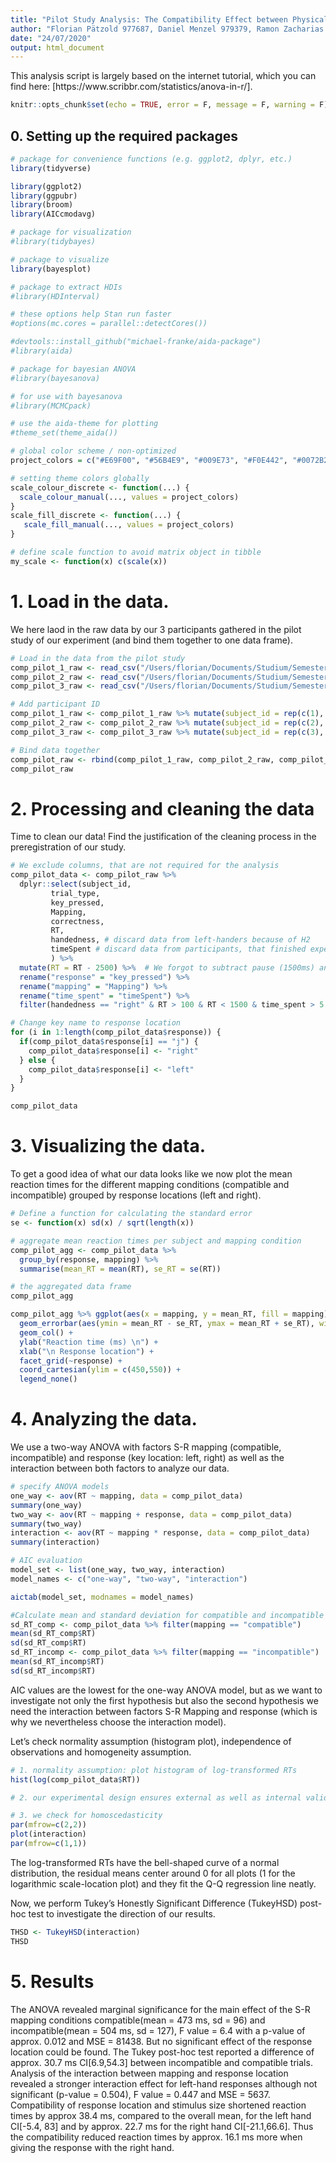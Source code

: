 ```yaml
---
title: "Pilot Study Analysis: The Compatibility Effect between Physical Stimulus Size and Left-Right Responses"
author: "Florian Pätzold 977687, Daniel Menzel 979379, Ramon Zacharias 977316, Shari Hiltner 979694"
date: "24/07/2020"
output: html_document
---
```


This analysis script is largely based on the internet tutorial, which you can find here: [https://www.scribbr.com/statistics/anova-in-r/].

```r
knitr::opts_chunk$set(echo = TRUE, error = F, message = F, warning = F)
```

## 0. Setting up the required packages

```r

# package for convenience functions (e.g. ggplot2, dplyr, etc.)
library(tidyverse)

library(ggplot2)
library(ggpubr)
library(broom)
library(AICcmodavg)

# package for visualization
#library(tidybayes)

# package to visualize 
library(bayesplot)

# package to extract HDIs
#library(HDInterval)

# these options help Stan run faster
#options(mc.cores = parallel::detectCores())

#devtools::install_github("michael-franke/aida-package")
#library(aida)

# package for bayesian ANOVA
#library(bayesanova)

# for use with bayesanova
#library(MCMCpack)

# use the aida-theme for plotting
#theme_set(theme_aida())

# global color scheme / non-optimized
project_colors = c("#E69F00", "#56B4E9", "#009E73", "#F0E442", "#0072B2", "#D55E00", "#CC79A7", "#000000")

# setting theme colors globally
scale_colour_discrete <- function(...) {
  scale_colour_manual(..., values = project_colors)
}
scale_fill_discrete <- function(...) {
   scale_fill_manual(..., values = project_colors)
} 

# define scale function to avoid matrix object in tibble
my_scale <- function(x) c(scale(x))

```

# 1. Load in the data.

We here laod in the raw data by our 3 participants gathered in the pilot study of our experiment (and bind them together to one data frame).

```r
# Load in the data from the pilot study
comp_pilot_1_raw <- read_csv("/Users/florian/Documents/Studium/Semester_4/Experimental Psychology Lab/Final_Project/data/pilot_1.csv")
comp_pilot_2_raw <- read_csv("/Users/florian/Documents/Studium/Semester_4/Experimental Psychology Lab/Final_Project/data/pilot_2.csv")
comp_pilot_3_raw <- read_csv("/Users/florian/Documents/Studium/Semester_4/Experimental Psychology Lab/Final_Project/data/pilot_3.csv")

# Add participant ID
comp_pilot_1_raw <- comp_pilot_1_raw %>% mutate(subject_id = rep(c(1), length(comp_pilot_1_raw$RT)))
comp_pilot_2_raw <- comp_pilot_2_raw %>% mutate(subject_id = rep(c(2), length(comp_pilot_2_raw$RT)))
comp_pilot_3_raw <- comp_pilot_3_raw %>% mutate(subject_id = rep(c(3), length(comp_pilot_3_raw$RT)))

# Bind data together
comp_pilot_raw <- rbind(comp_pilot_1_raw, comp_pilot_2_raw, comp_pilot_3_raw)
comp_pilot_raw
```

# 2. Processing and cleaning the data

Time to clean our data! Find the justification of the cleaning process in the preregistration of our study.

```r
# We exclude columns, that are not required for the analysis
comp_pilot_data <- comp_pilot_raw %>%
  dplyr::select(subject_id,
         trial_type,
         key_pressed,
         Mapping,
         correctness,
         RT,
         handedness, # discard data from left-handers because of H2
         timeSpent # discard data from participants, that finished experiment faster than 5min
         ) %>%
  mutate(RT = RT - 2500) %>%  # We forgot to subtract pause (1500ms) and fix_duration (1000ms) hooks in the magpie implementation of the experiment.
  rename("response" = "key_pressed") %>% 
  rename("mapping" = "Mapping") %>%
  rename("time_spent" = "timeSpent") %>%
  filter(handedness == "right" & RT > 100 & RT < 1500 & time_spent > 5 & trial_type == "main" & correctness == "correct") # data exclusion (see preregistration)

# Change key name to response location
for (i in 1:length(comp_pilot_data$response)) {
  if(comp_pilot_data$response[i] == "j") {
    comp_pilot_data$response[i] <- "right"
  } else {
    comp_pilot_data$response[i] <- "left"
  }
}

comp_pilot_data
```

# 3. Visualizing the data.

To get a good idea of what our data looks like we now plot the mean reaction times for the different mapping conditions (compatible and incompatible) grouped by response locations (left and right).

```r
# Define a function for calculating the standard error
se <- function(x) sd(x) / sqrt(length(x))

# aggregate mean reaction times per subject and mapping condition
comp_pilot_agg <- comp_pilot_data %>%
  group_by(response, mapping) %>% 
  summarise(mean_RT = mean(RT), se_RT = se(RT))

# the aggregated data frame
comp_pilot_agg

comp_pilot_agg %>% ggplot(aes(x = mapping, y = mean_RT, fill = mapping)) +
  geom_errorbar(aes(ymin = mean_RT - se_RT, ymax = mean_RT + se_RT), width = 0.2) +
  geom_col() +
  ylab("Reaction time (ms) \n") +
  xlab("\n Response location") +
  facet_grid(~response) +
  coord_cartesian(ylim = c(450,550)) +
  legend_none()
```

# 4. Analyzing the data.

We use a two-way ANOVA with factors S-R mapping (compatible, incompatible) and response (key location: left, right) as well as the interaction between both factors to analyze our data.

```r
# specify ANOVA models
one_way <- aov(RT ~ mapping, data = comp_pilot_data)
summary(one_way)
two_way <- aov(RT ~ mapping + response, data = comp_pilot_data)
summary(two_way)
interaction <- aov(RT ~ mapping * response, data = comp_pilot_data)
summary(interaction)

# AIC evaluation
model_set <- list(one_way, two_way, interaction)
model_names <- c("one-way", "two-way", "interaction")

aictab(model_set, modnames = model_names)

#Calculate mean and standard deviation for compatible and incompatible trials
sd_RT_comp <- comp_pilot_data %>% filter(mapping == "compatible")
mean(sd_RT_comp$RT)
sd(sd_RT_comp$RT)
sd_RT_incomp <- comp_pilot_data %>% filter(mapping == "incompatible")
mean(sd_RT_incomp$RT)
sd(sd_RT_incomp$RT)
```
AIC values are the lowest for the one-way ANOVA model, but as we want to investigate not only the first hypothesis but also the second hypothesis we need the interaction between factors S-R Mapping and response (which is why we nevertheless choose the interaction model).


Let's check normality assumption (histogram plot), independence of observations and homogeneity assumption.

```r
# 1. normality assumption: plot histogram of log-transformed RTs
hist(log(comp_pilot_data$RT))

# 2. our experimental design ensures external as well as internal validity (see experimental design plan), by using counterbalancing across our "mapping condition" independent variable and within-randomisation for the independent "response" variable.

# 3. we check for homoscedasticity
par(mfrow=c(2,2))
plot(interaction)
par(mfrow=c(1,1))
```

The log-transformed RTs have the bell-shaped curve of a normal distribution, the residual means center around 0 for all plots (1 for the logarithmic scale-location plot) and they fit the Q-Q regression line neatly.

Now, we perform Tukey's Honestly Significant Difference (TukeyHSD) post-hoc test to investigate the direction of our results.

```r
THSD <- TukeyHSD(interaction)
THSD
```

# 5. Results

The ANOVA revealed marginal significance for the main effect of the S-R mapping conditions compatible(mean = 473 ms, sd = 96) and incompatible(mean = 504 ms, sd = 127), F value = 6.4 with a p-value of approx. 0.012 and MSE = 81438. But no significant effect of the response location could be found. The Tukey post-hoc test reported a difference of approx. 30.7 ms CI[6.9,54.3] between incompatible and compatible trials. Analysis of the interaction between mapping and response location revealed a stronger interaction effect for left-hand responses although not significant (p-value = 0.504), F value = 0.447 and MSE = 5637. Compatibility of response location and stimulus size shortened reaction times by approx 38.4 ms, compared to the overall mean, for the left hand CI[-5.4, 83] and by approx. 22.7 ms for the right hand CI[-21.1,66.6]. Thus the compatibility reduced reaction times by approx. 16.1 ms more when giving the response with the right hand.




